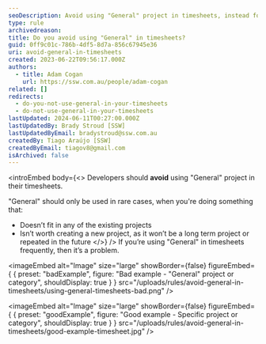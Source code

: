 ```yaml
---
seoDescription: Avoid using "General" project in timesheets, instead focus on specific projects or categories that accurately reflect work tasks.
type: rule
archivedreason:
title: Do you avoid using "General" in timesheets?
guid: 0ff9c01c-786b-4df5-8d7a-856c67945e36
uri: avoid-general-in-timesheets
created: 2023-06-22T09:56:17.000Z
authors:
  - title: Adam Cogan
    url: https://ssw.com.au/people/adam-cogan
related: []
redirects:
  - do-you-not-use-general-in-your-timesheets
  - do-not-use-general-in-your-timesheets
lastUpdated: 2024-06-11T00:27:00.000Z
lastUpdatedBy: Brady Stroud [SSW]
lastUpdatedByEmail: bradystroud@ssw.com.au
createdBy: Tiago Araújo [SSW]
createdByEmail: tiagov8@gmail.com
isArchived: false
---
```


<introEmbed
  body={<>
Developers should **avoid** using "General" project in their timesheets.

"General" should only be used in rare cases, when you're doing something that:

* Doesn’t fit in any of the existing projects
* Isn’t worth creating a new project, as it won’t be a long term project or repeated in the future
  </>}
/>
If you’re using "General" in timesheets frequently, then it’s a problem.

<imageEmbed
  alt="Image"
  size="large"
  showBorder={false}
  figureEmbed={ {
    preset: "badExample",
    figure: "Bad example - \"General\" project or category",
    shouldDisplay: true
  } }
  src="/uploads/rules/avoid-general-in-timesheets/using-general-timesheets-bad.png"
/>


<imageEmbed
  alt="Image"
  size="large"
  showBorder={false}
  figureEmbed={ {
    preset: "goodExample",
    figure: "Good example - Specific project or category",
    shouldDisplay: true
  } }
  src="/uploads/rules/avoid-general-in-timesheets/good-example-timesheet.jpg"
/>
